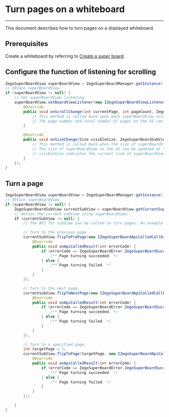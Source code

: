 # Turn pages on a whiteboard

- - -

This document describes how to turn pages on a displayed whiteboard.

## Prerequisites

Create a whiteboard by referring to [Create a super board](../Quick%20start/Create%20white%20board.mdx).



## Configure the function of listening for scrolling
```java
ZegoSuperBoardView superBoardView = ZegoSuperBoardManager.getInstance().getSuperBoardView();
// Obtain superBoardView.
if (superBoardView != null) {
    // Set superBoardView listening.
    superBoardView.setBoardViewListener(new IZegoSuperBoardViewListener() {
        @Override
        public void onScrollChange(int currentPage, int pageCount, ZegoSuperBoardSubViewModel subViewModel) {
            // This method is called back upon each superBoardView scrolling.
            // The page number and total number of pages on the UI can be updated at the business layer here.
        }

        @Override
        public void onSizeChange(Size visibleSize, ZegoSuperBoardSubViewModel subViewModel) {
            // This method is called back when the size of superBoardView changes.
            // The size of superBoardView on the UI can be updated at the business layer here.
            // visibleSize indicates the current size of superBoardView, in pixels.
        }
    });
}
```

## Turn a page
```java
ZegoSuperBoardView superBoardView = ZegoSuperBoardManager.getInstance().getSuperBoardView();
// Obtain superBoardView.
if (superBoardView != null) {
    ZegoSuperBoardSubView currentSubView = superBoardView.getCurrentSuperBoardSubView();
    // Obtain the current subView using superBoardView.
    if (currentSubView != null) {
        // The API for subView can be called to turn pages. An example is as follows:

        // Turn to the previous page.
        currentSubView.flipToPrePage(new IZegoSuperBoardApiCalledCallback() {
            @Override
            public void onApiCalledResult(int errorCode) {
                if (errorCode == ZegoSuperBoardError.ZegoSuperBoardSuccess) {
                    /** Page turning succeeded. */
                } else {
                    /** Page turning failed. */
                }
            }
        });

        // Turn to the next page.
        currentSubView.flipToNextPage(new IZegoSuperBoardApiCalledCallback() {
            @Override
            public void onApiCalledResult(int errorCode) {
                if (errorCode == ZegoSuperBoardError.ZegoSuperBoardSuccess) {
                    /** Page turning succeeded. */
                } else {
                    /** Page turning failed. */
                }
            }
        });

        // Turn to a specified page.
        int targetPage = 1;
        currentSubView.flipToPage(targetPage, new IZegoSuperBoardApiCalledCallback() {
            @Override
            public void onApiCalledResult(int errorCode) {
                if (errorCode == ZegoSuperBoardError.ZegoSuperBoardSuccess) {
                    /** Page turning succeeded. */
                } else {
                    /** Page turning failed. */
                }
            }
        });

    }
}
```
